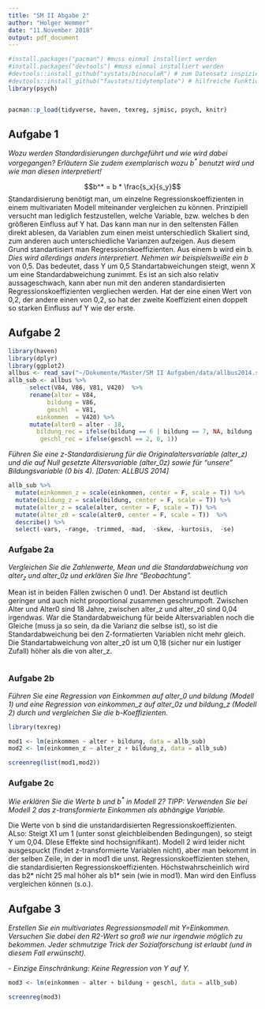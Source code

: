 ```yaml
---
title: "SM II Abgabe 2"
author: "Holger Wemmer"
date: "11.November 2018"
output: pdf_document
---
```


```r
#install.packages("pacman") #muss einmal installiert werden
#install.packages("devtools") #muss einmal installiert werden
#devtools::install_github("systats/binoculaR") # zum Datensatz inspizieren :)
#devtools::install_github("favstats/tidytemplate") # hilfreiche Funktionen
library(psych)


pacman::p_load(tidyverse, haven, texreg, sjmisc, psych, knitr)
```

## Aufgabe 1


_Wozu werden Standardisierungen durchgeführt und wie wird dabei vorgegangen? Erläutern Sie zudem exemplarisch wozu $b^*$ benutzt wird und wie man diesen interpretiert!_

$$b^* = b * \frac{s_x}{s_y}$$
Standardisierung benötigt man, um einzelne Regressionskoeffizienten in einem multivariaten Modell miteinander vergleichen zu können. Prinzipiell versucht man lediglich festzustellen, welche Variable, bzw. welches b den größeren Einfluss auf Y hat. Das kann man nur in den seltensten Fällen direkt ablesen, da Variablen zum einen meist unterschiedlich Skaliert sind, zum anderen auch unterschiedliche Varianzen aufzeigen.
Aus diesem Grund standartisiert man Regressionskoeffizienten. Aus einem b wird ein b*. Dies wird allerdings anders interpretiert. Nehmen wir beispielsweiße ein b* von 0,5. Das bedeutet, dass Y um 0,5 Standartabweichungen steigt, wenn X um eine Standardabweichung zunimmt. Es ist an sich also relativ aussageschwach, kann aber nun mit den anderen standardisierten Regressionskoeffizienten vergliechen werden. Hat der eine einen Wert von 0,2, der andere einen von 0,2, so hat der zweite Koeffizient einen doppelt so starken Einfluss auf Y wie der erste.



## Aufgabe 2

```r
library(haven)
library(dplyr)
library(ggplot2)
allbus <- read_sav("~/Dokumente/Master/SM II Aufgaben/data/allbus2014.sav")
allb_sub <- allbus %>% 
      select(V84, V86, V81, V420)  %>% 
      rename(alter = V84, 
           bildung = V86, 
           geschl  = V81,  
        einkommen  = V420) %>%
      mutate(alter0 = alter - 18,
        bildung_rec = ifelse(bildung == 6 | bildung == 7, NA, bildung - 1),
         geschl_rec = ifelse(geschl == 2, 0, 1))

```


*Führen Sie eine z-Standardisierung für die Originalaltersvariable (alter_z) und die auf Null gesetzte Altersvariable (alter_0z) sowie für "unsere" Bildungsvariable (0 bis 4). [Daten: ALLBUS 2014]*


```r
allb_sub %>%
  mutate(einkommen_z = scale(einkommen, center = F, scale = T)) %>% 
  mutate(bildung_z = scale(bildung, center = F, scale = T)) %>% 
  mutate(alter_z = scale(alter, center = F, scale = T)) %>% 
  mutate(alter_z0 = scale(alter0, center = F, scale = T))  %>% 
  describe() %>%
  select(-vars, -range, -trimmed, -mad,  -skew, -kurtosis,  -se)
```


### Aufgabe 2a

*Vergleichen Sie die Zahlenwerte, Mean und die Standardabweichung von alter$_z$ und alter_0z und erklären Sie Ihre "Beobachtung".*

Mean ist in beiden Fällen zwischen 0 und1. Der Abstand ist deutlich geringer und auch nicht proportional zusammen geschrumpoft. Zwischen Alter und Alter0 sind 18 Jahre, zwischen alter_z und alter_z0 sind 0,04 irgendwas. War die Standardabweichung für beide Altersvariablen noch die Gleiche (muss ja so sein, da die Varianz die selbse ist), so ist die Standardabweichung bei den Z-formatierten Variablen nicht mehr gleich. Die Standartabweichung von alter_z0 ist um 0,18 (sicher nur ein lustiger Zufall) höher als die von alter_z. 


```r



```

### Aufgabe 2b

*Führen Sie eine Regression von Einkommen auf alter_0 und bildung (Modell 1) und eine Regression von einkommen_z auf alter_0z und bildung_z (Modell 2) durch und vergleichen Sie die b-Koeffizienten.*

```r
library(texreg)

mod1 <- lm(einkommen ~ alter + bildung, data = allb_sub)
mod2 <- lm(einkommen_z ~ alter_z + bildung_z, data = allb_sub)

screenreg(list(mod1,mod2))


```



### Aufgabe 2c

_Wie erklären Sie die Werte b und $b^*$ in Modell 2? TIPP: Verwenden Sie bei Modell 2 das z-transformierte Einkommen als abhängige Variable._

Die  Werte von b sind die unstandardisierten Regressionskoeffizienten. ALso: Steigt X1 um 1 (unter sonst gleichbleibenden Bedingungen), so steigt Y um 0,04. DIese Effekte sind hochsignifikant). Modell 2 wird leider nicht ausgespuckt (findet z-transformierte Variablen nicht), aber man bekommt in der selben Zeile, in der in mod1 die unst. Regressionskoeffizienten stehen, die standardisierten Regressionskoeffizienten. Höchstwahrscheinlich wird das b2* nicht 25 mal höher als b1* sein (wie in mod1). Man wird den Einfluss vergleichen können (s.o.).


## Aufgabe 3 

*Erstellen Sie ein multivariates Regressionsmodell mit Y=Einkommen. Versuchen Sie dabei den R2-Wert so groß wie nur irgendwie möglich zu bekommen. Jeder schmutzige Trick der Sozialforschung ist erlaubt (und in diesem Fall erwünscht).*

*- Einzige Einschränkung: Keine Regression von Y auf Y.*

```r
mod3 <- lm(einkommen ~ alter + bildung + geschl, data = allb_sub)

screenreg(mod3)

```






